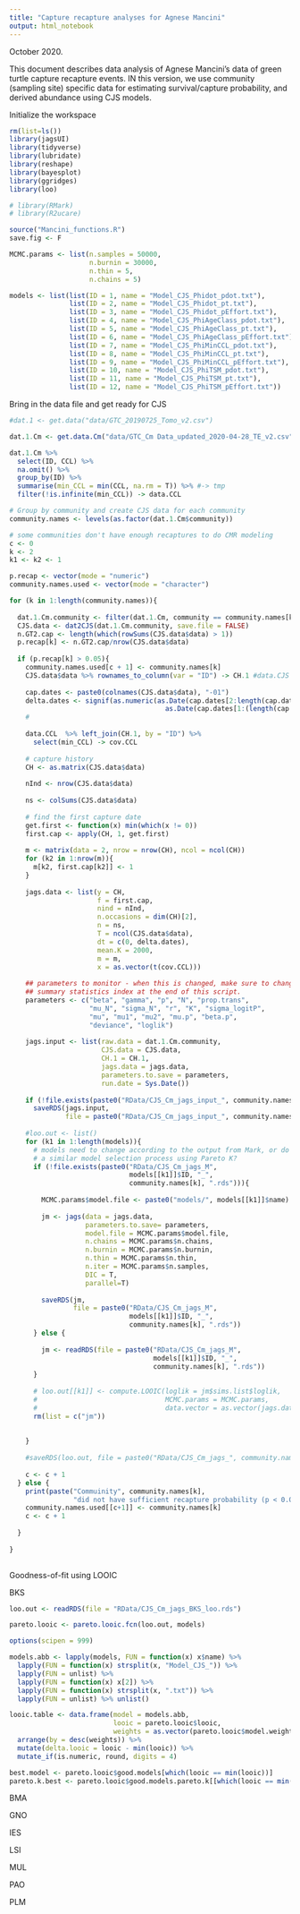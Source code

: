 ```yaml
---
title: "Capture recapture analyses for Agnese Mancini"
output: html_notebook
---
```


October 2020.

This document describes data analysis of Agnese Mancini's data of green turtle capture recapture events. IN this version, we use community (sampling site) specific data for estimating survival/capture probability, and derived abundance using CJS models. 


Initialize the workspace
```r
rm(list=ls())
library(jagsUI)
library(tidyverse)
library(lubridate)
library(reshape)
library(bayesplot)
library(ggridges)
library(loo)

# library(RMark)
# library(R2ucare)

source("Mancini_functions.R")
save.fig <- F

MCMC.params <- list(n.samples = 50000,
                    n.burnin = 30000,
                    n.thin = 5,
                    n.chains = 5)

models <- list(list(ID = 1, name = "Model_CJS_Phidot_pdot.txt"),
               list(ID = 2, name = "Model_CJS_Phidot_pt.txt"),
               list(ID = 3, name = "Model_CJS_Phidot_pEffort.txt"),
               list(ID = 4, name = "Model_CJS_PhiAgeClass_pdot.txt"),
               list(ID = 5, name = "Model_CJS_PhiAgeClass_pt.txt"),
               list(ID = 6, name = "Model_CJS_PhiAgeClass_pEffort.txt"),
               list(ID = 7, name = "Model_CJS_PhiMinCCL_pdot.txt"),
               list(ID = 8, name = "Model_CJS_PhiMinCCL_pt.txt"),
               list(ID = 9, name = "Model_CJS_PhiMinCCL_pEffort.txt"),
               list(ID = 10, name = "Model_CJS_PhiTSM_pdot.txt"),
               list(ID = 11, name = "Model_CJS_PhiTSM_pt.txt"),
               list(ID = 12, name = "Model_CJS_PhiTSM_pEffort.txt"))


```

Bring in the data file and get ready for CJS

```r
#dat.1 <- get.data("data/GTC_20190725_Tomo_v2.csv")

dat.1.Cm <- get.data.Cm("data/GTC_Cm Data_updated_2020-04-28_TE_v2.csv")

dat.1.Cm %>% 
  select(ID, CCL) %>% 
  na.omit() %>%
  group_by(ID) %>%
  summarise(min_CCL = min(CCL, na.rm = T)) %>% #-> tmp
  filter(!is.infinite(min_CCL)) -> data.CCL

# Group by community and create CJS data for each community
community.names <- levels(as.factor(dat.1.Cm$community))

# some communities don't have enough recaptures to do CMR modeling
c <- 0
k <- 2
k1 <- k2 <- 1

p.recap <- vector(mode = "numeric")
community.names.used <- vector(mode = "character")

for (k in 1:length(community.names)){
  
  dat.1.Cm.community <- filter(dat.1.Cm, community == community.names[k])
  CJS.data <- dat2CJS(dat.1.Cm.community, save.file = FALSE)
  n.GT2.cap <- length(which(rowSums(CJS.data$data) > 1))
  p.recap[k] <- n.GT2.cap/nrow(CJS.data$data)
  
  if (p.recap[k] > 0.05){
    community.names.used[c + 1] <- community.names[k]
    CJS.data$data %>% rownames_to_column(var = "ID") -> CH.1 #data.CJS
    
    cap.dates <- paste0(colnames(CJS.data$data), "-01")
    delta.dates <- signif(as.numeric(as.Date(cap.dates[2:length(cap.dates)]) -
                                       as.Date(cap.dates[1:(length(cap.dates)-1)]))/365, 1)
    # 
    
    data.CCL  %>% left_join(CH.1, by = "ID") %>%
      select(min_CCL) -> cov.CCL
    
    # capture history
    CH <- as.matrix(CJS.data$data)
    
    nInd <- nrow(CJS.data$data)
    
    ns <- colSums(CJS.data$data)
    
    # find the first capture date
    get.first <- function(x) min(which(x != 0))
    first.cap <- apply(CH, 1, get.first)
    
    m <- matrix(data = 2, nrow = nrow(CH), ncol = ncol(CH))
    for (k2 in 1:nrow(m)){
      m[k2, first.cap[k2]] <- 1
    }
    
    jags.data <- list(y = CH, 
                      f = first.cap, 
                      nind = nInd, 
                      n.occasions = dim(CH)[2],
                      n = ns, 
                      T = ncol(CJS.data$data),
                      dt = c(0, delta.dates),
                      mean.K = 2000,
                      m = m,
                      x = as.vector(t(cov.CCL)))
    
    ## parameters to monitor - when this is changed, make sure to change
    ## summary statistics index at the end of this script. 
    parameters <- c("beta", "gamma", "p", "N", "prop.trans", 
                    "mu_N", "sigma_N", "r", "K", "sigma_logitP",
                    "mu", "mu1", "mu2", "mu.p", "beta.p",
                    "deviance", "loglik")
    
    jags.input <- list(raw.data = dat.1.Cm.community,
                       CJS.data = CJS.data,
                       CH.1 = CH.1,
                       jags.data = jags.data,
                       parameters.to.save = parameters,
                       run.date = Sys.Date())
    
    if (!file.exists(paste0("RData/CJS_Cm_jags_input_", community.names[k], ".rds")))
      saveRDS(jags.input, 
              file = paste0("RData/CJS_Cm_jags_input_", community.names[k], ".rds"))        
    
    #loo.out <- list()
    for (k1 in 1:length(models)){
      # models need to change according to the output from Mark, or do we do 
      # a similar model selection process using Pareto K?
      if (!file.exists(paste0("RData/CJS_Cm_jags_M",
                              models[[k1]]$ID, "_", 
                              community.names[k], ".rds"))){
        
        MCMC.params$model.file <- paste0("models/", models[[k1]]$name)
        
        jm <- jags(data = jags.data,
                   parameters.to.save= parameters,
                   model.file = MCMC.params$model.file,
                   n.chains = MCMC.params$n.chains,
                   n.burnin = MCMC.params$n.burnin,
                   n.thin = MCMC.params$n.thin,
                   n.iter = MCMC.params$n.samples,
                   DIC = T, 
                   parallel=T)
        
        saveRDS(jm, 
                file = paste0("RData/CJS_Cm_jags_M",
                              models[[k1]]$ID, "_", 
                              community.names[k], ".rds"))
      } else {
        
        jm <- readRDS(file = paste0("RData/CJS_Cm_jags_M",
                                    models[[k1]]$ID, "_", 
                                    community.names[k], ".rds"))
      }  
      
      # loo.out[[k1]] <- compute.LOOIC(loglik = jm$sims.list$loglik, 
      #                                MCMC.params = MCMC.params, 
      #                                data.vector = as.vector(jags.data$y))
      rm(list = c("jm"))
      
      
    }
    
    #saveRDS(loo.out, file = paste0("RData/CJS_Cm_jags_", community.names[k], "_loo.rds"))
        
    c <- c + 1
  } else {
    print(paste("Commuinity", community.names[k], 
                "did not have sufficient recapture probability (p < 0.05)."))
    community.names.used[[c+1]] <- community.names[k]
    c <- c + 1
    
  }
  
}
  


```


Goodness-of-fit using LOOIC

BKS
```r
loo.out <- readRDS(file = "RData/CJS_Cm_jags_BKS_loo.rds")

pareto.looic <- pareto.looic.fcn(loo.out, models)

options(scipen = 999)

models.abb <- lapply(models, FUN = function(x) x$name) %>%
  lapply(FUN = function(x) strsplit(x, "Model_CJS_")) %>%
  lapply(FUN = unlist) %>%
  lapply(FUN = function(x) x[2]) %>%
  lapply(FUN = function(x) strsplit(x, ".txt")) %>% 
  lapply(FUN = unlist) %>% unlist()

looic.table <- data.frame(model = models.abb,
                          looic = pareto.looic$looic,
                          weights = as.vector(pareto.looic$model.weights)) %>% 
  arrange(by = desc(weights)) %>%
  mutate(delta.looic = looic - min(looic)) %>%
  mutate_if(is.numeric, round, digits = 4)

best.model <- pareto.looic$good.models[which(looic == min(looic))]
pareto.k.best <- pareto.looic$good.models.pareto.k[[which(looic == min(looic))]]

```




BMA

GNO

IES

LSI

MUL

PAO

PLM


